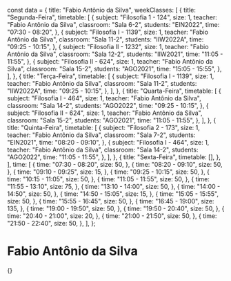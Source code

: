 const data = {
  title: "Fabio Antônio da Silva",
  weekClasses: [
    {
      title: "Segunda-Feira",
      timetable: [
        {
          subject: "Filosofia 1 - 124",
          size: 1,
          teacher: "Fabio Antônio da Silva",
          classroom: "Sala 6-2",
          students: "EIN2022",
          time: "07:30 - 08:20",
        },
        {
          subject: "Filosofia I - 1139",
          size: 1,
          teacher: "Fabio Antônio da Silva",
          classroom: "Sala 11-2",
          students: "IIW2022A",
          time: "09:25 - 10:15",
        },
        {
          subject: "Filosofia II - 1232",
          size: 1,
          teacher: "Fabio Antônio da Silva",
          classroom: "Sala 12-2",
          students: "IIW2021",
          time: "11:05 - 11:55",
        },
        {
          subject: "Filosofia II - 624",
          size: 1,
          teacher: "Fabio Antônio da Silva",
          classroom: "Sala 15-2",
          students: "AGO2021",
          time: "15:05 - 15:55",
        },
      ],
    },
    {
      title: "Terça-Feira",
      timetable: [
        {
          subject: "Filosofia I - 1139",
          size: 1,
          teacher: "Fabio Antônio da Silva",
          classroom: "Sala 11-2",
          students: "IIW2022A",
          time: "09:25 - 10:15",
        },
      ],
    },
    {
      title: "Quarta-Feira",
      timetable: [
        {
          subject: "Filosofia I - 464",
          size: 1,
          teacher: "Fabio Antônio da Silva",
          classroom: "Sala 14-2",
          students: "AGO2022",
          time: "09:25 - 10:15",
        },
        {
          subject: "Filosofia II - 624",
          size: 1,
          teacher: "Fabio Antônio da Silva",
          classroom: "Sala 15-2",
          students: "AGO2021",
          time: "11:05 - 11:55",
        },
      ],
    },
    {
      title: "Quinta-Feira",
      timetable: [
        {
          subject: "Filosofia 2 - 173",
          size: 1,
          teacher: "Fabio Antônio da Silva",
          classroom: "Sala 7-2",
          students: "EIN2021",
          time: "08:20 - 09:10",
        },
        {
          subject: "Filosofia I - 464",
          size: 1,
          teacher: "Fabio Antônio da Silva",
          classroom: "Sala 14-2",
          students: "AGO2022",
          time: "11:05 - 11:55",
        },
      ],
    },
    {
      title: "Sexta-Feira",
      timetable: [],
    },
  ],
  time: [
    {
      time: "07:30 - 08:20",
      size: 50,
    },
    {
      time: "08:20 - 09:10",
      size: 50,
    },
    {
      time: "09:10 - 09:25",
      size: 15,
    },
    {
      time: "09:25 - 10:15",
      size: 50,
    },
    {
      time: "10:15 - 11:05",
      size: 50,
    },
    {
      time: "11:05 - 11:55",
      size: 50,
    },
    {
      time: "11:55 - 13:10",
      size: 75,
    },
    {
      time: "13:10 - 14:00",
      size: 50,
    },
    {
      time: "14:00 - 14:50",
      size: 50,
    },
    {
      time: "14:50 - 15:05",
      size: 15,
    },
    {
      time: "15:05 - 15:55",
      size: 50,
    },
    {
      time: "15:55 - 16:45",
      size: 50,
    },
    {
      time: "16:45 - 19:00",
      size: 135,
    },
    {
      time: "19:00 - 19:50",
      size: 50,
    },
    {
      time: "19:50 - 20:40",
      size: 50,
    },
    {
      time: "20:40 - 21:00",
      size: 20,
    },
    {
      time: "21:00 - 21:50",
      size: 50,
    },
    {
      time: "21:50 - 22:40",
      size: 50,
    },
  ],
};

# Fabio Antônio da Silva

<div>
  {<Grid title={data.title} weekClasses={data.weekClasses} time={data.time} />}
</div>
